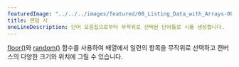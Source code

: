 ---
featuredImage: "../../../images/featured/08_Listing_Data_with_Arrays-00_Random_Poetry-thumbnail.png"
title: 랜덤 시
oneLineDescription: 단어 모음집으로부터 무작위로 선택된 단어들로 시를 생성합니다.
---

<a href="https://p5js.org/reference/p5/floor" target="_blank">floor()</a>와
<a href="https://p5js.org/reference/p5/random" target="_blank">random()</a> 함수를 사용하여 배열에서 일련의 항목을 무작위로 선택하고 캔버스의 다양한 크기와 위치에 그릴 수 있습니다.
